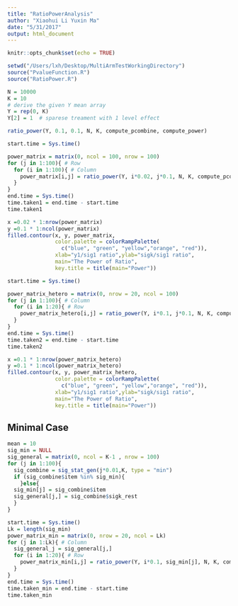 ```yaml
---
title: "RatioPowerAnalysis"
author: "Xiaohui Li Yuxin Ma"
date: "5/31/2017"
output: html_document
---
```


```r
knitr::opts_chunk$set(echo = TRUE)
```

```r
setwd("/Users/lxh/Desktop/MultiArmTestWorkingDirectory")
source("PvalueFunction.R")
source("RatioPower.R")
```

```r
N = 10000
K = 10
# derive the given Y mean array 
Y = rep(0, K) 
Y[2] = 1  # sparese treament with 1 level effect

ratio_power(Y, 0.1, 0.1, N, K, compute_pcombine, compute_power)

```

```r
start.time = Sys.time()

power_matrix = matrix(0, ncol = 100, nrow = 100) 
for (j in 1:100){ # Row
  for (i in 1:100){ # Column
    power_matrix[i,j] = ratio_power(Y, i*0.02, j*0.1, N, K, compute_pcombine, compute_power) 
  }
}
end.time = Sys.time()
time.taken1 = end.time - start.time
time.taken1
```

```r
x =0.02 * 1:nrow(power_matrix)
y =0.1 * 1:ncol(power_matrix)
filled.contour(x, y, power_matrix, 
               color.palette = colorRampPalette(
                 c("blue", "green", "yellow","orange", "red")),
               xlab="y1/sig1 ratio",ylab="sigk/sig1 ratio",
               main="The Power of Ratio",
               key.title = title(main="Power"))

```


```r
start.time = Sys.time()

power_matrix_hetero = matrix(0, nrow = 20, ncol = 100) 
for (j in 1:100){ # Column
  for (i in 1:20){ # Row
    power_matrix_hetero[i,j] = ratio_power(Y, i*0.1, j*0.1, N, K, compute_pcombine, compute_power, ktype = "normal", knum =50) 
  }
}
end.time = Sys.time()
time.taken2 = end.time - start.time
time.taken2
```

```r
x =0.1 * 1:nrow(power_matrix_hetero)
y =0.1 * 1:ncol(power_matrix_hetero)
filled.contour(x, y, power_matrix_hetero, 
               color.palette = colorRampPalette(
                 c("blue", "green", "yellow","orange", "red")),
               xlab="y1/sig1 ratio",ylab="sigk/sig1 ratio",
               main="The Power of Ratio",
               key.title = title(main="Power"))

```

## Minimal Case
```r
mean = 10
sig_min = NULL
sig_general = matrix(0, ncol = K-1 , nrow = 100)
for (j in 1:100){
  sig_combine = sig_stat_gen(j*0.01,K, type = "min")
  if (sig_combine$item %in% sig_min){
    }else{
  sig_min[j] = sig_combine$item
  sig_general[j,] = sig_combine$sigk_rest
  }
}

start.time = Sys.time()
Lk = length(sig_min)
power_matrix_min = matrix(0, nrow = 20, ncol = Lk) 
for (j in 1:Lk){ # Column
  sig_general_j = sig_general[j,]
  for (i in 1:20){ # Row
    power_matrix_min[i,j] = ratio_power(Y, i*0.1, sig_min[j], N, K, compute_pcombine, compute_power, ktype = "min", sig_general = sig_general_j) 
  }
}
end.time = Sys.time()
time.taken_min = end.time - start.time
time.taken_min


```



